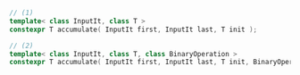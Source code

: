 ```cpp
// (1)
template< class InputIt, class T >
constexpr T accumulate( InputIt first, InputIt last, T init );

// (2)
template< class InputIt, class T, class BinaryOperation >
constexpr T accumulate( InputIt first, InputIt last, T init, BinaryOperation op );
```
